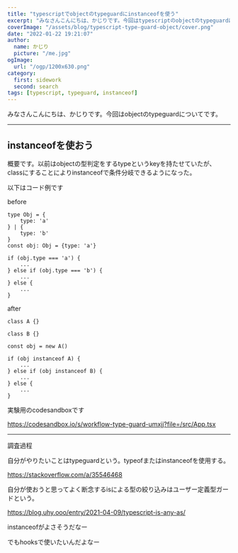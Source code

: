 ```yaml
---
title: "typescriptでobjectのtypeguardにinstanceofを使う"
excerpt: "みなさんこんにちは、かじりです。今回はtypescriptのobjectのtypeguardについてです。"
coverImage: "/assets/blog/typescript-type-guard-object/cover.png"
date: "2022-01-22 19:21:07"
author:
  name: かじり
  picture: "/me.jpg"
ogImage:
  url: "/ogp/1200x630.png"
category:
  first: sidework
  second: search
tags: [typescript, typeguard, instanceof]
---
```


みなさんこんにちは、かじりです。今回はobjectのtypeguardについてです。

---

## instanceofを使おう

概要です。以前はobjectの型判定をするtypeというkeyを持たせていたが、classにすることによりinstanceofで条件分岐できるようになった。

以下はコード例です

before

```
type Obj = {
    type: 'a'
} | {
    type: 'b'
}
const obj: Obj = {type: 'a'}

if (obj.type === 'a') {
    ...
} else if (obj.type === 'b') {
    ...
} else {
    ...
}
```

after

```
class A {}

class B {}

const obj = new A()

if (obj instanceof A) {
    ...
} else if (obj instanceof B) {
    ...
} else {
    ...
}

```

実験用のcodesandboxです

https://codesandbox.io/s/workflow-type-guard-umxjj?file=/src/App.tsx

---

調査過程

自分がやりたいことはtypeguardという。typeofまたはinstanceofを使用する。

https://stackoverflow.com/a/35546468

自分が使おうと思ってよく断念するisによる型の絞り込みはユーザー定義型ガードという。

https://blog.uhy.ooo/entry/2021-04-09/typescript-is-any-as/

instanceofがよさそうだなー

でもhooksで使いたいんだよなー

